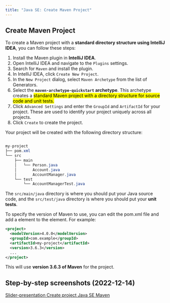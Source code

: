 ```yaml
---
title: "Java SE: Create Maven Project"
---
```

## Create Maven Project

To create a Maven project with a **standard directory structure using IntelliJ IDEA**, you can follow these steps:

1. Install the Maven plugin in **IntelliJ IDEA**.
2. Open IntelliJ IDEA and navigate to the `Plugins` settings.
3. Search for `Maven` and install the plugin.
4. In IntelliJ IDEA, click `Create New Project`.
5. In the `New Project` dialog, select `Maven Archetype` from the list of Generators.
6. Select the **`maven-archetype-quickstart` archetype**. This archetype creates a <mark>standard Maven project with a directory structure for source code and unit tests.<mark>
7. Click `Advanced Settings` and enter the `GroupId` and `ArtifactId` for your project. These are used to identify your project uniquely across all projects.
8. Click `Create` to create the project.


Your project will be created with the following directory structure:

``` java

my-project
├── pom.xml
└── src
    ├── main
    │   └── Person.java
    │       Account.java
    │       AccountManager.java    
    └── test
        └── AccountManagerTest.java
``` 

The `src/main/java` directory is where you should put your Java source code, and the `src/test/java` directory is where you should put your **unit tests**.

To specify the version of Maven to use, you can edit the pom.xml file and add a <version> element to the <project> element. For example:

``` xml
<project>
  <modelVersion>4.0.0</modelVersion>
  <groupId>com.example</groupId>
  <artifactId>my-project</artifactId>
  <version>3.6.3</version>
  ...
</project>
```
This will use **version 3.6.3 of Maven** for the project.

## Step-by-step screenshots (2022-12-14)

[Slider-presentation Create project Java SE Maven](/images/javase/se-createproject/se-presentation-createproject.qmd)

